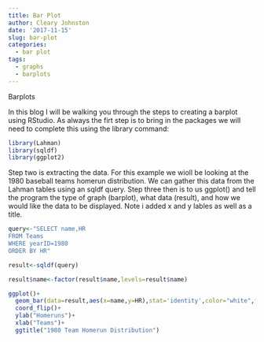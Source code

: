 ```yaml
---
title: Bar Plot
author: Cleary Johnston
date: '2017-11-15'
slug: bar-plot
categories:
  - bar plot
tags:
  - graphs
  - barplots
---
```


Barplots
 
In this blog I will be walking you through the steps to creating a barplot using RStudio. As always the firt step is to bring in the packages we will need to complete this using the library command:

```r
library(Lahman)
library(sqldf)
library(ggplot2)
```

Step two is extracting the data. For this example we wioll be looking at the 1980 baseball teams homerun distribution. We can gather this data from the Lahman tables using an sqldf query. Step three then is to us ggplot() and tell the program the type of graph (barplot), what data (result), and how we would like the data to be displayed. Note i added x and y lables as well as a title.

```r
query<-"SELECT name,HR
FROM Teams
WHERE yearID=1980
ORDER BY HR"

result<-sqldf(query)

result$name<-factor(result$name,levels=result$name)

ggplot()+
  geom_bar(data=result,aes(x=name,y=HR),stat='identity',color="white",fill="blue")+
  coord_flip()+
  ylab("Homeruns")+
  xlab("Teams")+
  ggtitle("1980 Team Homerun Distribution")
```

